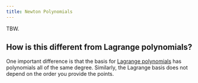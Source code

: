 ```yaml
---
title: Newton Polynomials
---
```


TBW.

## How is this different from Lagrange polynomials?

One important difference is that the basis for [Lagrange
polynomials](lagrange-polynomials.qmd) has polynomials all of the same
degree. Similarly, the Lagrange basis does not depend on the order you
provide the points.
